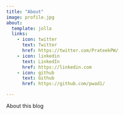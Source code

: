 ```yaml
---
title: "About"
image: profile.jpg
about:
  template: jolla
  links:
    - icon: twitter
      text: Twitter
      href: https://twitter.com/PrateekPW/
    - icon: linkedin
      text: LinkedIn
      href: https://linkedin.com
    - icon: github
      text: Github
      href: https://github.com/pwad1/

---
```


About this blog
